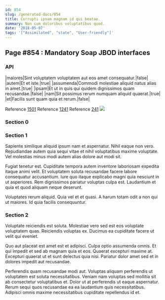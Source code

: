 ```yaml
---
id: 854
slug: /generated-docs/854
title: Corrupti ipsam magnam id qui beatae.
summary: Non cum doloribus voluptatibus quod.
date: '2018-05-07'
tags: '["Assimilated", "state", "User-friendly"]'
---
```


## Page #854 : Mandatory Soap JBOD interfaces
### API

|maiores|Sint voluptatem voluptatem aut eos amet consequatur.|false|
|autem|Et et iste.|true|
|assumenda|Commodi molestiae aliquid natus alias in amet.|true|
|ipsam|Et ut in quis qui quidem dignissimos quam recusandae.|false|
|nam|Sit possimus rerum numquam aliquid quaerat.|true|
|et|Facilis sunt quam quia et rerum.|false|

Reference [1501](/1501)
Reference [1241](/1241)
Reference [241](/241)
![](/assets/cats-0.jpg)

### Section 0

### Section 1
Sapiente similique aliquid ipsum nam et aspernatur. Nihil eaque non vero. Repudiandae autem quia sequi vitae et nihil voluptatibus maxime voluptate. Vel molestias minus modi autem alias dolore aut modi sit.
 Fugiat tenetur est. Cupiditate tempora autem inventore laboriosam expedita itaque animi velit. Et voluptatem soluta recusandae facere labore consequatur accusantium. Iure quo itaque explicabo magni quia nesciunt in ut asperiores. Rem dignissimos pariatur voluptas culpa est. Laudantium et quia et quod aliquam neque deserunt.
 Voluptates rerum aliquid. Quia vel et et quasi. A harum totam odit a non qui ut maiores. Id quia facilis consequuntur.
### Section 2
Voluptate reiciendis est soluta. Molestiae vero sed est eos voluptate voluptatem quas. Reiciendis voluptas ex. Ducimus ea cupiditate facere ut velit qui eveniet.
 Quo aut placeat est amet est et adipisci. Culpa optio assumenda omnis. Et qui impedit et sed ab magnam quia et eos. Quaerat excepturi maxime at. Excepturi quaerat ut et sunt delectus quia nisi. Pariatur dolor amet sed et in dolores impedit aut recusandae.
 Perferendis quam recusandae modi aut. Voluptas aliquam perferendis ut voluptatem est soluta necessitatibus. Veniam nam voluptas sed mollitia sit ab consectetur voluptatibus et. Dolor ut at perferendis ut eaque aspernatur. Rerum sequi quos recusandae ea ea laudantium quis necessitatibus. Adipisci omnis maxime necessitatibus cupiditate repellendus id et.
